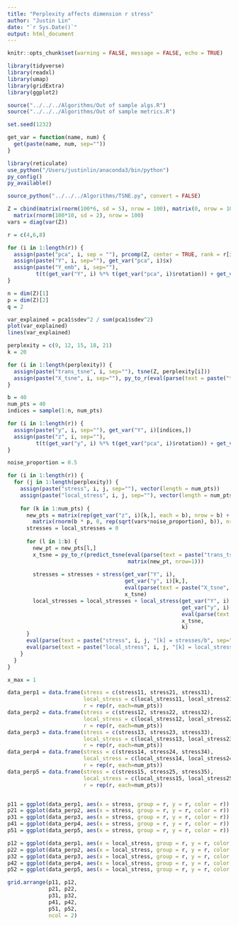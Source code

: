 ```yaml
---
title: "Perplexity affects dimension r stress"
author: "Justin Lin"
date: "`r Sys.Date()`"
output: html_document
---
```


```r
knitr::opts_chunk$set(warning = FALSE, message = FALSE, echo = TRUE)

library(tidyverse)
library(readxl)
library(umap)
library(gridExtra)
library(ggplot2)

source("../../../Algorithms/Out of sample algs.R")
source("../../../Algorithms/Out of sample metrics.R")

set.seed(1232)
```

```r
get_var = function(name, num) {
  get(paste(name, num, sep=""))
}
```

```r
library(reticulate)
use_python("/Users/justinlin/anaconda3/bin/python")
py_config()
py_available()

source_python("../../../Algorithms/TSNE.py", convert = FALSE)
```


```r
Z = cbind(matrix(rnorm(100*6, sd = 5), nrow = 100), matrix(0, nrow = 100, ncol = 4)) + 
  matrix(rnorm(100*10, sd = 2), nrow = 100)
vars = diag(var(Z))

r = c(4,6,8)

for (i in 1:length(r)) {
  assign(paste("pca", i, sep = ""), prcomp(Z, center = TRUE, rank = r[i]))
  assign(paste("Y", i, sep=""), get_var("pca", i)$x)
  assign(paste("Y_emb", i, sep=""),
         t(t(get_var("Y", i) %*% t(get_var("pca", i)$rotation)) + get_var("pca", i)$center))
}

n = dim(Z)[1]
p = dim(Z)[2]
q = 2

var_explained = pca1$sdev^2 / sum(pca1$sdev^2)
plot(var_explained)
lines(var_explained)
```

```r
perplexity = c(9, 12, 15, 18, 21)
k = 20

for (i in 1:length(perplexity)) {
  assign(paste("trans_tsne", i, sep=""), tsne(Z, perplexity[i]))
  assign(paste("X_tsne", i, sep=""), py_to_r(eval(parse(text = paste("trans_tsne", i, sep="")))))
}
```

```r
b = 40
num_pts = 40
indices = sample(1:n, num_pts)

for (i in 1:length(r)) {
  assign(paste("y", i, sep=""), get_var("Y", i)[indices,])
  assign(paste("z", i, sep=""),
         t(t(get_var("y", i) %*% t(get_var("pca", i)$rotation)) + get_var("pca", i)$center))
}
```

```r
noise_proportion = 0.5

for (i in 1:length(r)) {
  for (j in 1:length(perplexity)) {
    assign(paste("stress", i, j, sep=""), vector(length = num_pts))
    assign(paste("local_stress", i, j, sep=""), vector(length = num_pts))
    
    for (k in 1:num_pts) {
      new_pts = matrix(rep(get_var("z", i)[k,], each = b), nrow = b) + 
        matrix(rnorm(b * p, 0, rep(sqrt(vars*noise_proportion), b)), nrow = b)
      stresses = local_stresses = 0
      
      for (l in 1:b) {
        new_pt = new_pts[l,]
        x_tsne = py_to_r(predict_tsne(eval(parse(text = paste("trans_tsne", j, sep=""))), 
                                      matrix(new_pt, nrow=1)))
        
        stresses = stresses + stress(get_var("Y", i), 
                                     get_var("y", i)[k,], 
                                     eval(parse(text = paste("X_tsne", j, sep=""))), 
                                     x_tsne)
        local_stresses = local_stresses + local_stress(get_var("Y", i), 
                                                       get_var("y", i)[k,], 
                                                       eval(parse(text = paste("X_tsne", j, sep=""))), 
                                                       x_tsne, 
                                                       k)
      }
      eval(parse(text = paste("stress", i, j, "[k] = stresses/b", sep="")))
      eval(parse(text = paste("local_stress", i, j, "[k] = local_stresses/b", sep="")))
    }
  }
}
```




```r
x_max = 1

data_perp1 = data.frame(stress = c(stress11, stress21, stress31),
                        local_stress = c(local_stress11, local_stress21, local_stress31),
                        r = rep(r, each=num_pts))
data_perp2 = data.frame(stress = c(stress12, stress22, stress32),
                        local_stress = c(local_stress12, local_stress22, local_stress32),
                        r = rep(r, each=num_pts))
data_perp3 = data.frame(stress = c(stress13, stress23, stress33),
                        local_stress = c(local_stress13, local_stress23, local_stress33),
                        r = rep(r, each=num_pts))
data_perp4 = data.frame(stress = c(stress14, stress24, stress34),
                        local_stress = c(local_stress14, local_stress24, local_stress34),
                        r = rep(r, each=num_pts))
data_perp5 = data.frame(stress = c(stress15, stress25, stress35),
                        local_stress = c(local_stress15, local_stress25, local_stress35),
                        r = rep(r, each=num_pts))


p11 = ggplot(data_perp1, aes(x = stress, group = r, y = r, color = r)) + geom_boxplot() + ggtitle("perplexity = 9") + xlim(0,x_max)
p21 = ggplot(data_perp2, aes(x = stress, group = r, y = r, color = r)) + geom_boxplot() + ggtitle("perplexity = 12") + xlim(0,x_max)
p31 = ggplot(data_perp3, aes(x = stress, group = r, y = r, color = r)) + geom_boxplot() + ggtitle("perplexity = 15") + xlim(0,x_max)
p41 = ggplot(data_perp4, aes(x = stress, group = r, y = r, color = r)) + geom_boxplot() + ggtitle("perplexity = 18") + xlim(0,x_max)
p51 = ggplot(data_perp5, aes(x = stress, group = r, y = r, color = r)) + geom_boxplot() + ggtitle("perplexity = 21") + xlim(0,x_max)

p12 = ggplot(data_perp1, aes(x = local_stress, group = r, y = r, color = r)) + geom_boxplot() + ggtitle("perplexity = 9") + xlim(0,x_max)
p22 = ggplot(data_perp2, aes(x = local_stress, group = r, y = r, color = r)) + geom_boxplot() + ggtitle("perplexity = 12") + xlim(0,x_max)
p32 = ggplot(data_perp3, aes(x = local_stress, group = r, y = r, color = r)) + geom_boxplot() + ggtitle("perplexity = 15") + xlim(0,x_max)
p42 = ggplot(data_perp4, aes(x = local_stress, group = r, y = r, color = r)) + geom_boxplot() + ggtitle("perplexity = 18") + xlim(0,x_max)
p52 = ggplot(data_perp5, aes(x = local_stress, group = r, y = r, color = r)) + geom_boxplot() + ggtitle("perplexity = 21") + xlim(0,x_max)

grid.arrange(p11, p12, 
             p21, p22,
             p31, p32,
             p41, p42,
             p51, p52,
             ncol = 2)
```

